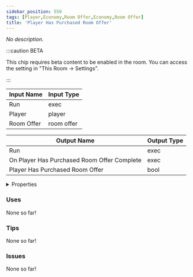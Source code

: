 ```yaml
---
sidebar_position: 550
tags: [Player,Economy,Room Offer,Economy,Room Offer]
title: 'Player Has Purchased Room Offer'
---
```


*No description.*

:::caution BETA

This chip requires beta content to be enabled in the room. You can access the setting in "This Room -> Settings".

:::


<EsbSvg />

| Input Name | Input Type |
|-----------|-----------|
| Run | exec |
| Player | player |
| Room Offer | room offer |

| Output Name | Output Type |
|-----------|-----------|
| Run | exec |
| On Player Has Purchased Room Offer Complete | exec |
| Player Has Purchased Room Offer | bool |


<details>
  <summary>Properties</summary>
  <div>
    <div>
    <table>
      <thead>
        <tr>
          <th>Is beta required?</th>
          <th>✅</th>
        </tr>
        <tr>
          <th>Is this chip a trolling risk?</th>
          <th>❌</th>
        </tr>
        <tr>
          <th>Is this chip a role assignment risk?</th>
          <th>❌</th>
        </tr>
        <tr>
          <th>Chip UUID</th>
          <th>d1261f45-8ee7-4d5e-8916-50c2e511ad84</th>
        </tr>
      </thead>
    </table>
    </div>
  </div>
</details>

### Uses

None so far!

### Tips

None so far!

### Issues

None so far!